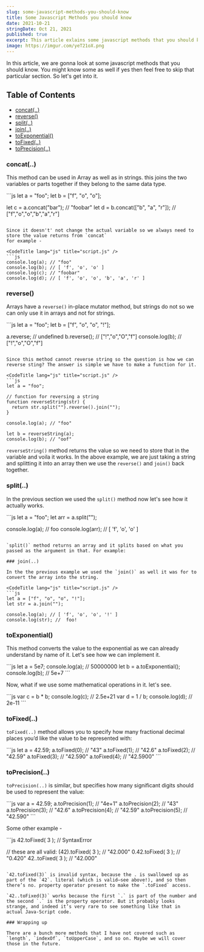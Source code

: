 ```yaml
---
slug: some-javascript-methods-you-should-know
title: Some Javascript Methods you should know
date: 2021-10-21
stringDate: Oct 21, 2021
published: true
excerpt: This article exlains some javascript methods that you should know, such as concat, split, join etc.
image: https://imgur.com/yeT21oX.png
---
```


In this article, we are gonna look at some javascript methods that you should know. You might know some as well if yes then feel free to skip that particular section. So let's get into it.

## Table of Contents

- [concat(..)](#concat)
- [reverse()](#reverse)
- [split(..)](#split)
- [join(..)](#join)
- [toExponential()](#toexponential)
- [toFixed(..)](#tofixed)
- [toPrecision(..)](#toprecision)

### concat(..)

This method can be used in Array as well as in strings. this joins the two variables or parts together if they belong to the same data type.

<CodeTitle lang="js" title="script.js" />
```js
let a = "foo";
let b = ["f", "o", "o"];

let c = a.concat("bar"); // "foobar"
let d = b.concat(["b", "a", "r"]); // ["f","o","o","b","a","r"]
```

Since it doesn't' not change the actual variable so we always need to store the value returns from `concat`
for example -

<CodeTitle lang="js" title="script.js" />
```js
console.log(a); // "foo"
console.log(b); // [ 'f', 'o', 'o' ]
console.log(c); // "foobar"
console.log(d); // [ 'f', 'o', 'o', 'b', 'a', 'r' ]
```

### reverse()

Arrays have a `reverse()` in-place mutator method, but strings do not so we can only use it in arrays and not for strings.

<CodeTitle lang="js" title="script.js" />
```js
let a = "foo";
let b = ["f", "o", "o", "!"];

a.reverse; // undefined
b.reverse(); // ["!","o","O","f"]
console.log(b); // ["!","o","O","f"]
```

Since this method cannot reverse string so the question is how we can reverse sting? The answer is simple we have to make a function for it.

<CodeTitle lang="js" title="script.js" />
```js
let a = "foo";

// function for reversing a string
function reverseString(str) {
  return str.split("").reverse().join("");
}

console.log(a); // "foo"

let b = reverseString(a);
console.log(b); // "oof"
```

`reverseString()` method returns the value so we need to store that in the variable and voila it works. In the above example, we are just taking a string and splitting it into an array then we use the `reverse()` and `join()` back together.

### split(..)

In the previous section we used the `split()` method now let's see how it actually works.

<CodeTitle lang="js" title="script.js" />
```js
let a = "foo";
let arr = a.split("");

console.log(a); // foo
console.log(arr); //  [ 'f', 'o', 'o' ]
```

`split()` method returns an array and it splits based on what you passed as the argument in that. For example:

### join(..)

In the the previous example we used the `join()` as well it was for to convert the array into the string.

<CodeTitle lang="js" title="script.js" />
```js
let a = ["f", "o", "o", "!"];
let str = a.join("");

console.log(a); // [ 'f', 'o', 'o', '!' ]
console.log(str); //  foo!
```

### toExponential()

This method converts the value to the exponential as we can already understand by name of it. Let's see how we can implement it.

<CodeTitle lang="js" title="script.js" />
```js
let a = 5e7;
console.log(a); // 50000000
let b = a.toExponential();
console.log(b); // 5e+7
```

Now, what if we use some mathematical operations in it. let's see.

<CodeTitle lang="js" title="script.js" />
```js
var c = b * b;
console.log(c); // 2.5e+21
var d = 1 / b;
console.log(d); // 2e-11
```

### toFixed(..)

`toFixed(..)` method allows you to specify how many fractional
decimal places you’d like the value to be represented with:

<CodeTitle lang="js" title="script.js" />
```js
let a = 42.59;
a.toFixed(0); // "43"
a.toFixed(1); // "42.6"
a.toFixed(2); // "42.59"
a.toFixed(3); // "42.590"
a.toFixed(4); // "42.5900"
```

### toPrecision(..)

`toPrecision(..)` is similar, but specifies how many significant digits should be used to represent the value:

<CodeTitle lang="js" title="script.js" />
```js
var a = 42.59;
a.toPrecision(1); // "4e+1"
a.toPrecision(2); // "43"
a.toPrecision(3); // "42.6"
a.toPrecision(4); // "42.59"
a.toPrecision(5); // "42.590"
```

Some other example -

<CodeTitle lang="js" title="script.js" />
```js
42.toFixed( 3 ); // SyntaxError

// these are all valid:
(42).toFixed( 3 ); // "42.000"
0.42.toFixed( 3 ); // "0.420"
42..toFixed( 3 ); // "42.000"
```

`42.toFixed(3)` is invalid syntax, because the . is swallowed up as part of the `42`. literal (which is valid—see above!), and so then there’s no. property operator present to make the `.toFixed` access.

`42..toFixed(3)` works because the first `.` is part of the number and the second `.` is the property operator. But it probably looks strange, and indeed it’s very rare to see something like that in actual Java‐Script code.

### Wrapping up

There are a bunch more methods that I have not covered such as `length`, `indexOf`, `toUpperCase`, and so on. Maybe we will cover those in the future.
